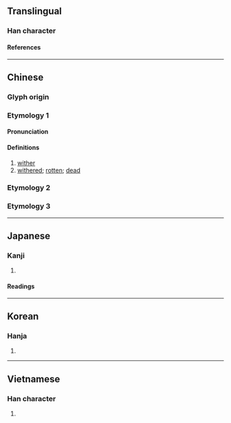 {{character info}}
==Translingual==

===Han character===
{{Han char|rn=75|rad=木|as=10|sn=14|four=40927|canj=DYRB|ids=⿰木高}}

====References====
{{Han ref|kx=0545.170|dkj=15300|dj=0933.080|hdz=21267.080|uh=69C1}}

----

==Chinese==
{{zh-forms}}

===Glyph origin===
{{Han etym}}

===Etymology 1===

====Pronunciation====
{{zh-pron
|m=gǎo
|c=gou2
|mc=y
|oc=y
|ma=
|cat=v,a
}}

====Definitions====
{{zh-hanzi}}

# [[wither]]
# [[withered]]; [[rotten]]; [[dead]]

===Etymology 2===
{{zh-see|犒|o|to [[reward]] with [[food]] and [[drink]]; to [[feast]]}}

===Etymology 3===
{{zh-see|篙|o|[[pole]] used for [[punt]]ing [[boat]]s}}

----

==Japanese==

===Kanji===
{{ja-kanji|grade=|rs=木10}}

# {{rfdef|ja|sort=木10}}

====Readings====
{{ja-readings
|goon=こう<かう
|kanon=こう<かう
|kun=か-れる
}}

----

==Korean==

===Hanja===
{{ko-hanja|고}}

# {{rfdef|ko|sort=木10}}

----

==Vietnamese==

===Han character===
{{vi-readings|rs=木10|reading=cau}}

# {{rfdef|vi|sort=木10}}